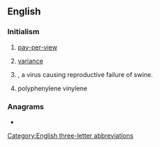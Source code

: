 ==English==

===Initialism===
{{rfc-header|Initialism}}
{{head|en|initialism}}

# {{lb|en|television}} [[pay-per-view]]
# {{soplink|purchase|price}} [[variance]]
# {{lb|en|biology}} {{taxlink|Porcine parvovirus|species|noshow=1}}, a virus causing reproductive failure of swine.
# {{lb|en|polymers}} polyphenylene vinylene

===Anagrams===
* {{anagrams|en|PVP}}

[[Category:English three-letter abbreviations]]